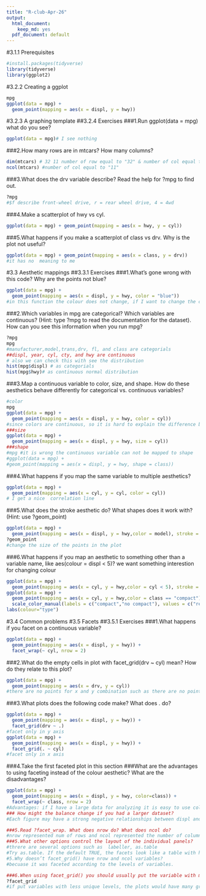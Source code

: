 ```yaml
---
title: "R-club-Apr-26"
output:
  html_document:
    keep_md: yes
  pdf_document: default
---
```

#3.1.1 Prerequisites
```r
#install.packages(tidyverse)
library(tidyverse)
library(ggplot2)
```

#3.2.2 Creating a ggplot
```r
mpg
ggplot(data = mpg) + 
  geom_point(mapping = aes(x = displ, y = hwy))
```
#3.2.3 A graphing template
##3.2.4 Exercises
###1.Run ggplot(data = mpg) what do you see?
```r
ggplot(data = mpg)# I see nothing
```
###2.How many rows are in mtcars? How many columns?
```r
dim(mtcars) # 32 11 number of row equal to "32" & number of col equal to "11"
ncol(mtcars) #number of col equal to "11"
```
###3.What does the drv variable describe? Read the help for ?mpg to find out.
```r
?mpg
#$f describe front-wheel drive, r = rear wheel drive, 4 = 4wd
```
###4.Make a scatterplot of hwy vs cyl.
```r
ggplot(data = mpg) + geom_point(mapping = aes(x = hwy, y = cyl))
```
###5.What happens if you make a scatterplot of class vs drv. Why is the plot not useful?
```r
ggplot(data = mpg) + geom_point(mapping = aes(x = class, y = drv)) 
#it has no  meaning to me
```
#3.3 Aesthetic mappings
##3.3.1 Exercises
###1.What’s gone wrong with this code? Why are the points not blue?
```r
ggplot(data = mpg) + 
  geom_point(mapping = aes(x = displ, y = hwy, color = "blue"))
#in this function the colour does not change, if I want to change the color it must not be in aes()
```
###2.Which variables in mpg are categorical? Which variables are continuous? (Hint: type ?mpg to read the documentation for the dataset). How can you see this information when you run mpg?
```r
?mpg
mpg
#manufacturer,model,trans,drv, fl, and class are categorials
##displ, year, cyl, cty, and hwy are continuous
# also we can check this with see the distribution 
hist(mpg$displ) # as categorials
hist(mpg$hwy)# as continuous normal distribution
```
###3.Map a continuous variable to color, size, and shape. How do these aesthetics behave differently for categorical vs. continuous variables?
```r
#color
mpg
ggplot(data = mpg) + 
  geom_point(mapping = aes(x = displ, y = hwy, color = cyl))
#since colors are continuous, so it is hard to explain the difference between continuous variables
###size
ggplot(data = mpg) + 
  geom_point(mapping = aes(x = displ, y = hwy, size = cyl))
###shape
#mpg #it is wrong the continuous variable can not be mapped to shape
#ggplot(data = mpg) + 
#geom_point(mapping = aes(x = displ, y = hwy, shape = class))
```
###4.What happens if you map the same variable to multiple aesthetics?
```r
ggplot(data = mpg) + 
  geom_point(mapping = aes(x = cyl, y = cyl, color = cyl))
# I get a nice  correlation line
```
###5.What does the stroke aesthetic do? What shapes does it work with? (Hint: use ?geom_point)
```r
ggplot(data = mpg) + 
  geom_point(mapping = aes(x = displ, y = hwy,color = model), stroke = 1)
?geom_point
#change the size of the points in the plot
```
###6.What happens if you map an aesthetic to something other than a variable name, like aes(colour = displ < 5)?
we want something interestion for changing colour
```r
ggplot(data = mpg) + 
  geom_point(mapping = aes(x = cyl, y = hwy,color = cyl < 5), stroke = 1)
ggplot(data = mpg) + 
  geom_point(mapping = aes(x = cyl, y = hwy,color = class == "compact"))+
  scale_color_manual(labels = c("compact","no compact"), values = c("red","blue"))+
labs(colour="type")

```

#3.4 Common problems
#3.5 Facets
##3.5.1 Exercises
###1.What happens if you facet on a continuous variable?
```r
ggplot(data = mpg) + 
  geom_point(mapping = aes(x = displ, y = hwy)) + 
  facet_wrap(~ cyl, nrow = 2)
```

###2.What do the empty cells in plot with facet_grid(drv ~ cyl) mean? How do they relate to this plot?
```r
ggplot(data = mpg) + 
  geom_point(mapping = aes(x = drv, y = cyl))
#there are no points for x and y combination such as there are no points fordrv= 4 and cyl=5
```

###3.What plots does the following code make? What does . do?
```r
ggplot(data = mpg) + 
  geom_point(mapping = aes(x = displ, y = hwy)) +
  facet_grid(drv ~ .)
#facet only in y axis
ggplot(data = mpg) + 
  geom_point(mapping = aes(x = displ, y = hwy)) +
  facet_grid(. ~ cyl)
#facet only in x axis
```

###4.Take the first faceted plot in this section
###What are the advantages to using faceting instead of the colour aesthetic? What are the disadvantages?
```r
ggplot(data = mpg) + 
  geom_point(mapping = aes(x = displ, y = hwy, color=class)) + 
  facet_wrap(~ class, nrow = 2)
#Advantages: if I have a large data for analyzing it is easy to use colour as we can see in this function. also this function give us more information #disadvantages: becuase we don't have a largest dataset there is no strong negative relationship between displ and hwy
### How might the balance change if you had a larger dataset?
#Each figure may have a strong negative relationships between displ and hwy.

###5.Read ?facet_wrap. What does nrow do? What does ncol do? 
#nrow represented num of rows and ncol represented the number of columns in facet_warp.
###5.What other options control the layout of the individual panels? 
#threre are several options such as  labeller, as.table
#Try as.table. If the default TRUE, the facets look like a table with highest values at the bottom-right. If FALSE, the facets look like a plot with the highest value at the top-right.
#5.Why doesn’t facet_grid() have nrow and ncol variables?
#becuase it was faceted according to the levels of variables.

###6.When using facet_grid() you should usually put the variable with more unique levels in the columns. Why?
?facet_grid
#if put variables with less unique levels, the plots would have many grids so it would not be appropriate for understanding.
```